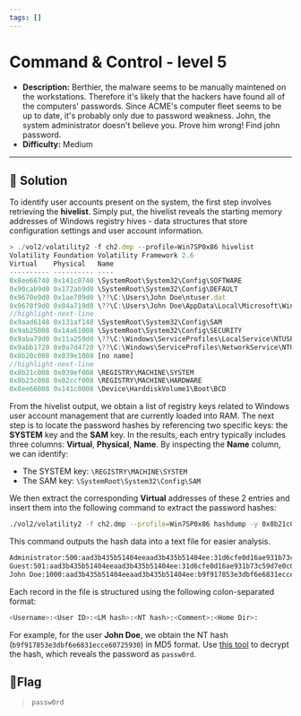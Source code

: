 ---
tags: []
---
# Command & Control - level 5

- **Description:** Berthier, the malware seems to be manually maintened on the workstations. 
Therefore it's likely that the hackers have found all of the computers' passwords.
Since ACME's computer fleet seems to be up to date, it's probably only due to password weakness. 
John, the system administrator doesn't believe you. Prove him wrong!
Find john password.
- **Difficulty:** Medium

---

## 🔎 Solution
To identify user accounts present on the system, the first step involves retrieving the **hivelist**. 
Simply put, the hivelist reveals the starting memory addresses of Windows registry hives - data structures that store configuration settings and user account information.
```js
> ./vol2/volatility2 -f ch2.dmp --profile=Win7SP0x86 hivelist 
Volatility Foundation Volatility Framework 2.6
Virtual    Physical   Name
---------- ---------- ----
0x8ee66740 0x141c0740 \SystemRoot\System32\Config\SOFTWARE
0x90cab9d0 0x172ab9d0 \SystemRoot\System32\Config\DEFAULT
0x9670e9d0 0x1ae709d0 \??\C:\Users\John Doe\ntuser.dat
0x9670f9d0 0x04a719d0 \??\C:\Users\John Doe\AppData\Local\Microsoft\Windows\UsrClass.dat
//highlight-next-line
0x9aad6148 0x131af148 \SystemRoot\System32\Config\SAM
0x9ab25008 0x14a61008 \SystemRoot\System32\Config\SECURITY
0x9aba79d0 0x11a259d0 \??\C:\Windows\ServiceProfiles\LocalService\NTUSER.DAT
0x9abb1720 0x0a7d4720 \??\C:\Windows\ServiceProfiles\NetworkService\NTUSER.DAT
0x8b20c008 0x039e1008 [no name]
//highlight-next-line
0x8b21c008 0x039ef008 \REGISTRY\MACHINE\SYSTEM
0x8b23c008 0x02ccf008 \REGISTRY\MACHINE\HARDWARE
0x8ee66008 0x141c0008 \Device\HarddiskVolume1\Boot\BCD
```

From the hivelist output, we obtain a list of registry keys related to Windows user account management that are currently loaded into RAM. 
The next step is to locate the password hashes by referencing two specific keys: the **SYSTEM** key and the **SAM** key.
In the results, each entry typically includes three columns: **Virtual**, **Physical**, **Name**. 
By inspecting the **Name** column, we can identify:
- The SYSTEM key: `\REGISTRY\MACHINE\SYSTEM`
- The SAM key: `\SystemRoot\System32\Config\SAM`  

We then extract the corresponding **Virtual** addresses of these 2 entries and insert them into the following command to extract the password hashes:
```bash
./vol2/volatility2 -f ch2.dmp --profile=Win7SP0x86 hashdump -y 0x8b21c008 -s 0x9aad6148 > hash.txt
```

This command outputs the hash data into a text file for easier analysis. 
```bash
Administrator:500:aad3b435b51404eeaad3b435b51404ee:31d6cfe0d16ae931b73c59d7e0c089c0:::
Guest:501:aad3b435b51404eeaad3b435b51404ee:31d6cfe0d16ae931b73c59d7e0c089c0:::
John Doe:1000:aad3b435b51404eeaad3b435b51404ee:b9f917853e3dbf6e6831ecce60725930:::
```

Each record in the file is structured using the following colon-separated format:

```bash
<Username>:<User ID>:<LM hash>:<NT hash>:<Comment>:<Home Dir>:
```

For example, for the user **John Doe**, we obtain the NT hash (`b9f917853e3dbf6e6831ecce60725930`) in MD5 format. 
Use [this tool](https://md5decrypt.net/) to decrypt the hash, which reveals the password as `passw0rd`.

## 🚩Flag
> `passw0rd`
